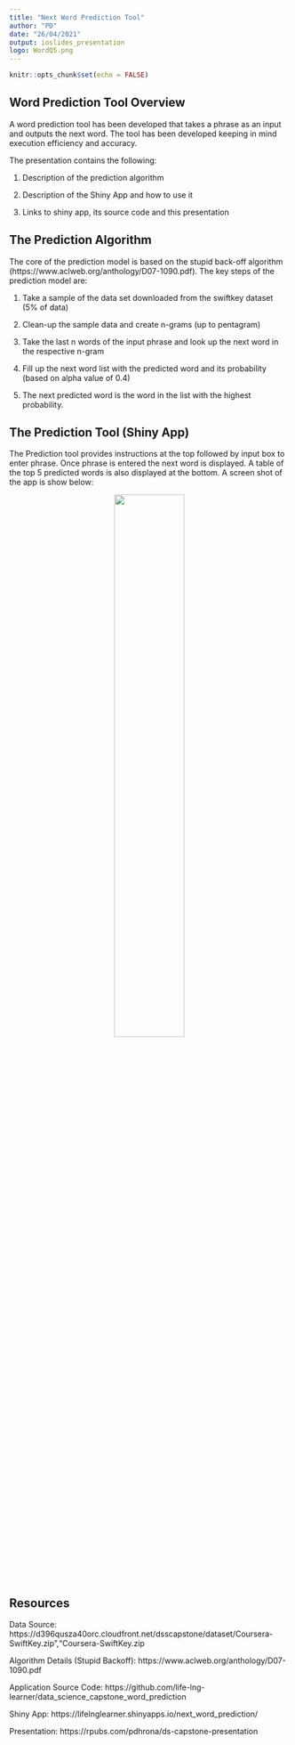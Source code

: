 ```yaml
---
title: "Next Word Prediction Tool"
author: "PD"
date: "26/04/2021"
output: ioslides_presentation
logo: WordQ5.png
---
```


```r
knitr::opts_chunk$set(echo = FALSE)
```

## Word Prediction Tool Overview {data-background=#ADD8E6}

A word prediction tool has been developed that takes a phrase as an input and outputs the next word. The tool has been developed keeping in mind execution efficiency and accuracy.

The presentation contains the following:  

1. Description of the prediction algorithm  

2. Description of the Shiny App and how to use it  

3. Links to shiny app, its source code and this presentation  

## The Prediction Algorithm {data-background=#ADD8E6}
The core of the prediction model is based on the stupid back-off algorithm (https://www.aclweb.org/anthology/D07-1090.pdf). The key steps of the prediction model are:  

1. Take a sample of the data set downloaded from the swiftkey dataset (5% of data)  

2. Clean-up the sample data and create n-grams (up to pentagram)  

3. Take the last n words of the input phrase and look up the next word in the respective n-gram  

4. Fill up the next word list with the predicted word and its probability (based on alpha value of 0.4)  

5. The next predicted word is the word in the list with the highest probability.

## The Prediction Tool (Shiny App) {data-background=#ADD8E6}
The Prediction tool provides instructions at the top followed by input box to enter phrase. Once phrase is entered the next word is displayed. A table of the top 5 predicted words is also displayed at the bottom. A screen shot of the app is show below:  

<center>
![](./images/shiny_app_screenshot.jpg){width=50%}
</center>

## Resources {data-background=#ADD8E6}

Data Source:  https://d396qusza40orc.cloudfront.net/dsscapstone/dataset/Coursera-SwiftKey.zip","Coursera-SwiftKey.zip

Algorithm Details (Stupid Backoff): https://www.aclweb.org/anthology/D07-1090.pdf

Application Source Code: https://github.com/life-lng-learner/data_science_capstone_word_prediction

Shiny App: https://lifelnglearner.shinyapps.io/next_word_prediction/

Presentation: https://rpubs.com/pdhrona/ds-capstone-presentation